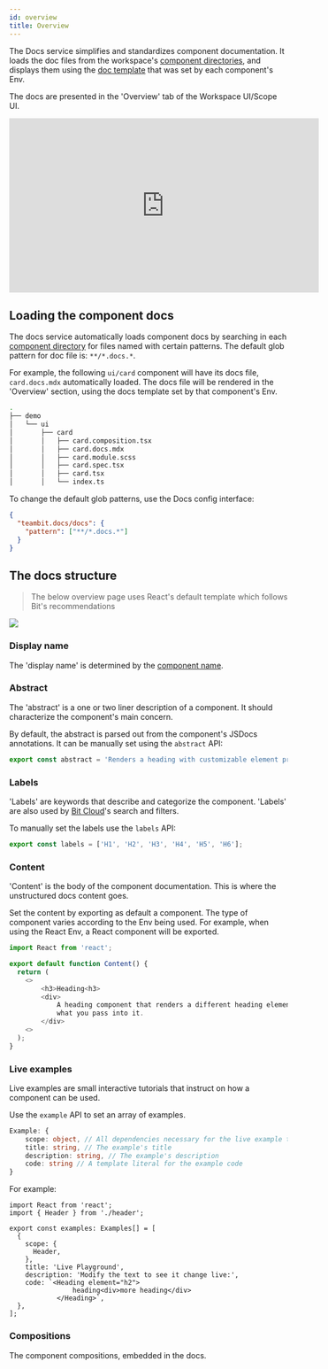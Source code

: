 ```yaml
---
id: overview
title: Overview
---
```



The Docs service simplifies and standardizes component documentation. It loads the doc files from the workspace's [component directories](/workspace/component-directory), and displays them using the [doc template](/doc-templates) that was set by each component's Env.

The docs are presented in the 'Overview' tab of the Workspace UI/Scope UI.

<iframe
  width="560"
  height="315"
  src="https://www.youtube.com/embed/cKMghSe_1RU?rel=0"
  title="How to add Docs to your Bit components"
  frameborder="0"
  allow="accelerometer; autoplay; clipboard-write; encrypted-media; gyroscope; picture-in-picture"
  allowfullscreen
></iframe>

## Loading the component docs

The docs service automatically loads component docs by searching in each [component directory](/workspace/component-directory) for files named with certain patterns.
The default glob pattern for doc file is: `**/*.docs.*`.

For example, the following `ui/card` component will have its docs file, `card.docs.mdx` automatically loaded. The docs file will be rendered in the 'Overview' section, using the docs template set by that component's Env.

```bash {6} title="my-workspace"
.
├── demo
│   └── ui
│       ├── card
│       │   ├── card.composition.tsx
│       │   ├── card.docs.mdx
│       │   ├── card.module.scss
│       │   ├── card.spec.tsx
│       │   ├── card.tsx
│       │   └── index.ts
```

To change the default glob patterns, use the Docs config interface:

```json title="workspace.jsonc"
{
  "teambit.docs/docs": {
    "pattern": ["**/*.docs.*"]
  }
}
```

## The docs structure

> The below overview page uses React's default template which follows Bit's recommendations

<Image src={docsOverviewImg} />

### Display name

The 'display name' is determined by the [component name](/components/component-id#component-name).

### Abstract

The 'abstract' is a one or two liner description of a component. It should characterize the component's main concern.

By default, the abstract is parsed out from the component's JSDocs annotations. It can be manually set using the `abstract` API:

```js title="heading.docs.js"
export const abstract = 'Renders a heading with customizable element prop';
```

### Labels

'Labels' are keywords that describe and categorize the component. 'Labels' are also used by [Bit Cloud](https://bit.dev)'s search and filters.

To manually set the labels use the `labels` API:

```js title="heading.docs.js"
export const labels = ['H1', 'H2', 'H3', 'H4', 'H5', 'H6'];
```

### Content

'Content' is the body of the component documentation. This is where the unstructured docs content goes.

Set the content by exporting as default a component. The type of component varies according to the Env being used. For example, when using the React Env, a React component will be exported.

```js title=heading.docs.js
import React from 'react';

export default function Content() {
  return (
    <>
        <h3>Heading<h3>
        <div>
            A heading component that renders a different heading element depending on
            what you pass into it.
        </div>
    <>
  );
}
```

### Live examples

Live examples are small interactive tutorials that instruct on how a component can be used.

Use the `example` API to set an array of examples.

```ts
Example: {
    scope: object, // All dependencies necessary for the live example to run
    title: string, // The example's title
    description: string, // The example's description
    code: string // A template literal for the example code
}
```

For example:

```tsx title="card.docs.tsx"
import React from 'react';
import { Header } from './header';

export const examples: Examples[] = [
  {
    scope: {
      Header,
    },
    title: 'Live Playground',
    description: 'Modify the text to see it change live:',
    code: `<Heading element="h2">
                heading<div>more heading</div>
            </Heading>`,
  },
];
```

### Compositions

The component compositions, embedded in the docs.
